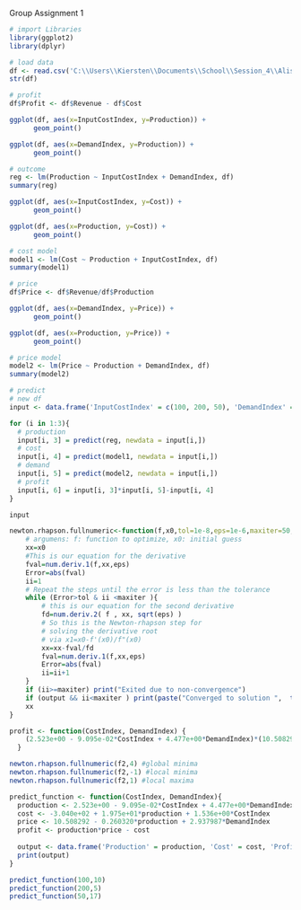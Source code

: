 Group Assignment 1


```r
# import Libraries
library(ggplot2)
library(dplyr)
```


```r
# load data
df <- read.csv('C:\\Users\\Kiersten\\Documents\\School\\Session_4\\Alistair\\MarketDataMonopoly.csv')
str(df)
```

```r
# profit
df$Profit <- df$Revenue - df$Cost
```


```r
ggplot(df, aes(x=InputCostIndex, y=Production)) +
      geom_point()

ggplot(df, aes(x=DemandIndex, y=Production)) +
      geom_point()
```

```r
# outcome
reg <- lm(Production ~ InputCostIndex + DemandIndex, df)
summary(reg)
```

```r
ggplot(df, aes(x=InputCostIndex, y=Cost)) +
      geom_point()

ggplot(df, aes(x=Production, y=Cost)) +
      geom_point()
```

```r
# cost model
model1 <- lm(Cost ~ Production + InputCostIndex, df)
summary(model1)
```


```r
# price 
df$Price <- df$Revenue/df$Production

ggplot(df, aes(x=DemandIndex, y=Price)) +
      geom_point()

ggplot(df, aes(x=Production, y=Price)) +
      geom_point()
```

```r
# price model
model2 <- lm(Price ~ Production + DemandIndex, df)
summary(model2)
```

```r
# predict
# new df
input <- data.frame('InputCostIndex' = c(100, 200, 50), 'DemandIndex' = c(10, 5, 17), 'Production' = c(0, 0, 0), 'Cost' = c(0, 0, 0), 'Price' = c(0, 0, 0), 'Profit' = c(0, 0, 0))

for (i in 1:3){
  # production
  input[i, 3] = predict(reg, newdata = input[i,])
  # cost
  input[i, 4] = predict(model1, newdata = input[i,])
  # demand
  input[i, 5] = predict(model2, newdata = input[i,])
  # profit
  input[i, 6] = input[i, 3]*input[i, 5]-input[i, 4]
}

input
```

```r
newton.rhapson.fullnumeric<-function(f,x0,tol=1e-8,eps=1e-6,maxiter=50,output=FALSE) {
    # argumens: f: function to optimize, x0: initial guess
    xx=x0
    #This is our equation for the derivative
    fval=num.deriv.1(f,xx,eps)
    Error=abs(fval)
    ii=1
    # Repeat the steps until the error is less than the tolerance
    while (Error>tol & ii <maxiter ){
        # this is our equation for the second derivative
        fd=num.deriv.2( f , xx, sqrt(eps) )
        # So this is the Newton-rhapson step for
        # solving the derivative root
        # via x1=x0-f'(x0)/f"(x0)
        xx=xx-fval/fd
        fval=num.deriv.1(f,xx,eps)
        Error=abs(fval)
        ii=ii+1
    } 
    if (ii>=maxiter) print("Exited due to non-convergence")        
    if (output && ii<maxiter ) print(paste("Converged to solution ",  toString(round(xx,digits=5))," in ", toString(ii-1)," steps"))
    xx
}
```

```r
profit <- function(CostIndex, DemandIndex) {
    (2.523e+00 - 9.095e-02*CostIndex + 4.477e+00*DemandIndex)*(10.508292 - 0.260320*(2.523e+00 - 9.095e-02*CostIndex + 4.477e+00*DemandIndex) + 2.937987*DemandIndex) - (3.040e+02 + 1.975e+01*(2.523e+00 - 9.095e-02*CostIndex + 4.477e+00*DemandIndex) + 1.536e+00*CostIndex)
  }
```



```r
newton.rhapson.fullnumeric(f2,4) #global minima
newton.rhapson.fullnumeric(f2,-1) #local minima
newton.rhapson.fullnumeric(f2,1) #local maxima
```


```r
predict_function <- function(CostIndex, DemandIndex){
  production <- 2.523e+00 - 9.095e-02*CostIndex + 4.477e+00*DemandIndex
  cost <- -3.040e+02 + 1.975e+01*production + 1.536e+00*CostIndex
  price <- 10.508292 - 0.260320*production + 2.937987*DemandIndex
  profit <- production*price - cost
  
  output <- data.frame('Production' = production, 'Cost' = cost, 'Profit' = profit)
  print(output)
}
```



```r
predict_function(100,10)
predict_function(200,5)
predict_function(50,17)
```




